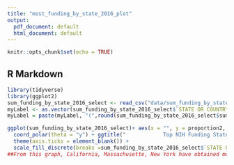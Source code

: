 ```yaml
---
title: "most_funding_by_state_2016_plot"
output:
  pdf_document: default
  html_document: default
---
```


```r
knitr::opts_chunk$set(echo = TRUE)
```

## R Markdown
```r
library(tidyverse)
library(ggplot2)
sum_funding_by_state_2016_select <- read_csv("data/sum_funding_by_state_2016_select.csv")
myLabel <- as.vector(sum_funding_by_state_2016_select$`STATE OR COUNTRY NAME`)
myLabel = paste(myLabel, "(",round(sum_funding_by_state_2016_select$sum_funding/sum(sum_funding_by_state_2016_select$sum_funding) * 100, 2),"%)   ", sep = "")

ggplot(sum_funding_by_state_2016_select)+ aes(x = "", y = proportion2, fill = `STATE OR COUNTRY NAME`) + ylab("proportion") +  geom_bar(stat = "identity", width = 1) + 
  coord_polar(theta = "y") + ggtitle("            Top NIH Funding States In 2016   ") +
  theme(axis.ticks = element_blank()) +
  scale_fill_discrete(breaks =sum_funding_by_state_2016_select$`STATE OR COUNTRY NAME`, labels = myLabel) + theme(axis.text.x = element_blank(), legend.title = element_blank())  
##From this graph, California, Massachusette, New York have obtained most funding. The reason behind this can be that these three states have high-quality education, higher population density and richer technology resources. The promise of these three states in bio-related industry is strongly supported by the graph. Other 40 states accumulate great amount of funding, meaning that while funding focused more on these ten states, other states still run projects in the bio-related research and acquire relative smaller fundings. Therefore, funding after top 10 is distributed quite evenly. 
```

